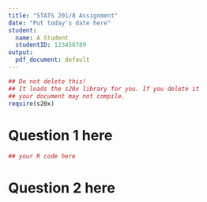 ```yaml
---
title: "STATS 201/8 Assignment"
date: "Put today's date here"
student:
  name: A Student
  studentID: 123456789
output:
  pdf_document: default
---
```

```r
## Do not delete this!
## It loads the s20x library for you. If you delete it 
## your document may not compile.
require(s20x)
```

# Question 1 here

```r
## your R code here
```


# Question 2 here